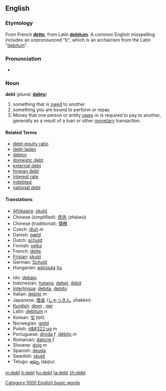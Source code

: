 ==English==
===Etymology===
From French '''[[dette]]''', from Latin '''[[debitum]]'''. A common English misspelling includes an unpronounced "b", which is an archaicism from the Latin "[[debitum]]". 

===Pronunciation===
{{IPA|/d&#603;t/}}
*{{audio|en-us-debt.ogg|Audio (US)}}

===Noun===
'''debt''' (''plural:'' '''[[debts]]''')
#something that is [[owe|owed]] to another
#something you are bound to perform or repay
#Money that one person or entity [[owe|owes]] or is required to pay to another, generally as a result of a loan or other [[monetary]] transaction.

====Related Terms====
* [[debt-equity ratio]]
* [[debt-laden]]
* [[debtor]]
* [[domestic debt]]
* [[external debt]]
* [[foreign debt]]
* [[interest rate]]
* [[indebted]]
* [[national debt]]

====Translations====
{{top}}
*[[Afrikaans]]: [[skuld]]
*Chinese (simplified): [[债务]] (zhàiwù)
*Chinese (traditional): [[債務]]
*Czech: [[dluh]] ''m''
*Danish: [[gæld]]
*Dutch: [[schuld]]
*Finnish: [[velka]]
*French: [[dette]]
*[[Frisian]]: [[skuld]]
*German: [[Schuld]]
*Hungarian: [[adósság]] [[:hu:adósság|hu]]
{{mid}}
*Ido: [[debajo]]
*Indonesian: [[hutang]], [[debet]], [[debit]]
*[[Interlingua]]: [[debita]], [[debito]]
*Italian: [[debito]] ''m''
*Japanese: [[借金]] ([[しゃっきん]], shakkin)
*[[Kurdish]]: [[deyn]] {{m}}, [[qer]] {{m}}
*Latin: [[debitum]] ''n''
*Korean: [[빚]] (bit)
*Norwegian: [[gjeld]]
*Polish: [[d&#322;ug]] ''m''
*Portuguese: [[dívida]] ''f'', [[débito]] ''m''
*Romanian: [[datorie]] ''f''
*Slovene: [[dolg]] ''m''
*Spanish: [[deuda]]
*Swedish: [[skuld]]
*Telugu: [[అప్పు]] (appu)
{{bottom}}

[[Category:1000 English basic words]]


[[io:debt]]
[[it:debt]]
[[hu:debt]]
[[ta:debt]]
[[zh:debt]]